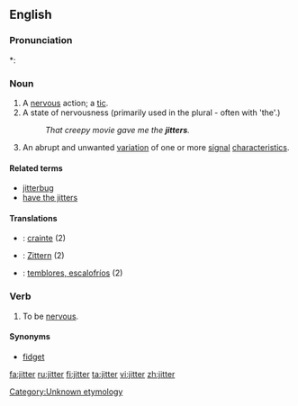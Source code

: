 ==English==

<!--SOED-->

===Pronunciation===
*: {{rhymes|ɪtə(r)}}

===Noun===
{{en-noun}}

# A [[nervous]] action; a [[tic]].
# A state of nervousness (primarily used in the plural - often with 'the'.)
#: ''That creepy movie gave me the '''jitters'''.''
# {{context|telecommunications}} An abrupt and unwanted [[variation]] of one or more [[signal]] [[characteristics]].

====Related terms====
* [[jitterbug]]
* [[have the jitters]]

====Translations====
{{trans-top|A nervous action; a tic}}
{{trans-mid}}
{{trans-bottom}}

{{trans-top|A state of nervousnes; the jitters}}
{{trans-mid}}
{{trans-bottom}}

{{trans-top|(''Telecommunications'') an abrubt and unwanted variation of signal characteristics}}
{{trans-mid}}
{{trans-bottom}}
{{checktrans-top}}

* {{ttbc|French}} : [[crainte]] (2)
* {{ttbc|German}} :  [[Zittern]] (2)
{{trans-mid}}
* {{ttbc|Spanish}} : [[temblores, escalofríos]] (2)
{{trans-bottom}}

===Verb===
{{en-verb}}

# {{intransitive}} To be [[nervous]].

====Synonyms====
* [[fidget]]

[[Category:Unknown etymology]]

[[fa:jitter]]
[[ru:jitter]]
[[fi:jitter]]
[[ta:jitter]]
[[vi:jitter]]
[[zh:jitter]]